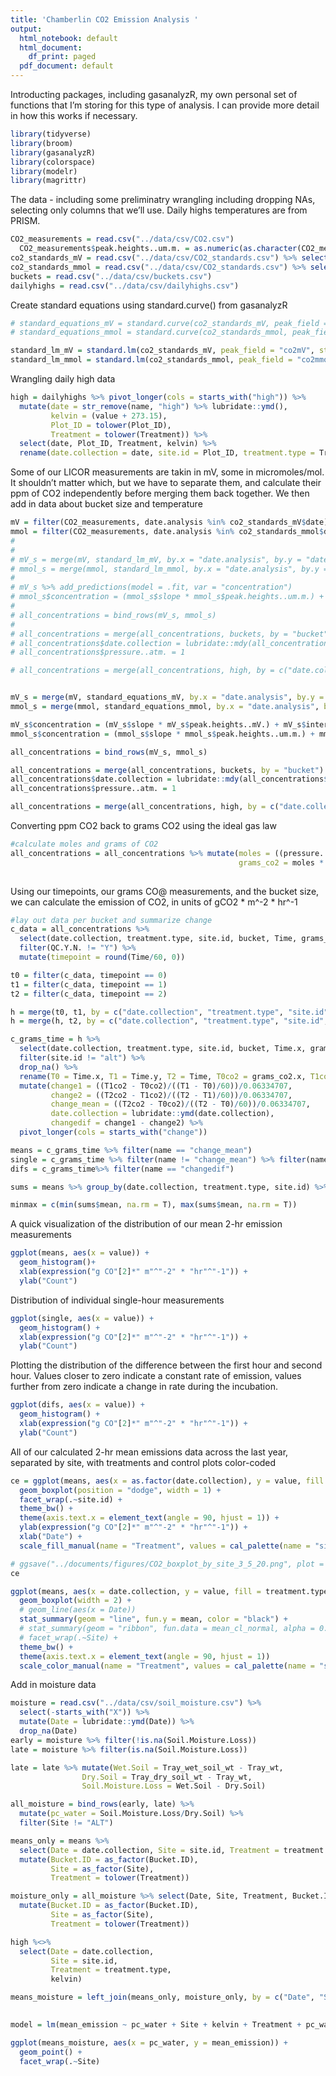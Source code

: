 ```yaml
---
title: 'Chamberlin CO2 Emission Analysis '
output:
  html_notebook: default
  html_document:
    df_print: paged
  pdf_document: default
---
```


Introducting packages, including gasanalyzR, my own personal set of functions that I'm storing for this type of analysis. I can provide more detail in how this works if necessary.
```r
library(tidyverse)
library(broom)
library(gasanalyzR)
library(colorspace)
library(modelr)
library(magrittr)
```


The data - including some preliminatry wrangling including dropping NAs, selecting only columns that we'll use. Daily highs temperatures are from PRISM.
```r
CO2_measurements = read.csv("../data/csv/CO2.csv")
  CO2_measurements$peak.heights..um.m. = as.numeric(as.character(CO2_measurements$peak.heights..um.m.))
co2_standards_mV = read.csv("../data/csv/CO2_standards.csv") %>% select(date, std.ppm, co2mV) %>% drop_na()
co2_standards_mmol = read.csv("../data/csv/CO2_standards.csv") %>% select(date, std.ppm, co2mmol.mol) %>% drop_na()
buckets = read.csv("../data/csv/buckets.csv")
dailyhighs = read.csv("../data/csv/dailyhighs.csv")

```


Create standard equations using standard.curve() from gasanalyzR

```r
# standard_equations_mV = standard.curve(co2_standards_mV, peak_field = "co2mV", std_field = "std.ppm")
# standard_equations_mmol = standard.curve(co2_standards_mmol, peak_field = "co2mmol.mol", std_field = "std.ppm")

standard_lm_mV = standard.lm(co2_standards_mV, peak_field = "co2mV", std_field = "std.ppm")
standard_lm_mmol = standard.lm(co2_standards_mmol, peak_field = "co2mmol.mol", std_field = "std.ppm")
```
Wrangling daily high data
```r
high = dailyhighs %>% pivot_longer(cols = starts_with("high")) %>%
  mutate(date = str_remove(name, "high") %>% lubridate::ymd(),
         kelvin = (value + 273.15),
         Plot_ID = tolower(Plot_ID),
         Treatment = tolower(Treatment)) %>%
  select(date, Plot_ID, Treatment, kelvin) %>%
  rename(date.collection = date, site.id = Plot_ID, treatment.type = Treatment)
```


Some of our LICOR measurements are takin in mV, some in micromoles/mol. It shouldn't matter which, but we have to separate them, and calculate their ppm of CO2 independently before merging them back together. We then add in data about bucket size and temperature
```r
mV = filter(CO2_measurements, date.analysis %in% co2_standards_mV$date)
mmol = filter(CO2_measurements, date.analysis %in% co2_standards_mmol$date)
# 
# 
# mV_s = merge(mV, standard_lm_mV, by.x = "date.analysis", by.y = "date")
# mmol_s = merge(mmol, standard_lm_mmol, by.x = "date.analysis", by.y = "date")
# 
# mV_s %>% add_predictions(model = .fit, var = "concentration")
# mmol_s$concentration = (mmol_s$slope * mmol_s$peak.heights..um.m.) + mmol_s$intercept
# 
# all_concentrations = bind_rows(mV_s, mmol_s)
# 
# all_concentrations = merge(all_concentrations, buckets, by = "bucket")
# all_concentrations$date.collection = lubridate::mdy(all_concentrations$date.collection)
# all_concentrations$pressure..atm. = 1

# all_concentrations = merge(all_concentrations, high, by = c("date.collection", "site.id", "treatment.type"))


mV_s = merge(mV, standard_equations_mV, by.x = "date.analysis", by.y = "date")
mmol_s = merge(mmol, standard_equations_mmol, by.x = "date.analysis", by.y = "date")

mV_s$concentration = (mV_s$slope * mV_s$peak.heights..mV.) + mV_s$intercept
mmol_s$concentration = (mmol_s$slope * mmol_s$peak.heights..um.m.) + mmol_s$intercept

all_concentrations = bind_rows(mV_s, mmol_s)

all_concentrations = merge(all_concentrations, buckets, by = "bucket")
all_concentrations$date.collection = lubridate::mdy(all_concentrations$date.collection)
all_concentrations$pressure..atm. = 1

all_concentrations = merge(all_concentrations, high, by = c("date.collection", "site.id", "treatment.type"))


```

Converting ppm CO2 back to grams CO2 using the ideal gas law

```r
#calculate moles and grams of CO2
all_concentrations = all_concentrations %>% mutate(moles = ((pressure..atm. * volume)/(0.082057 * kelvin)) * concentration/1000000,
                                                   grams_co2 = moles * 44.01)
                                                   


```

Using our timepoints, our grams CO@ measurements, and the bucket size, we can calculate the emission of CO2, in units of gCO2 * m^-2 * hr^-1

```r
#lay out data per bucket and summarize change
c_data = all_concentrations %>% 
  select(date.collection, treatment.type, site.id, bucket, Time, grams_co2, QC.Y.N.) %>% 
  filter(QC.Y.N. != "Y") %>%
  mutate(timepoint = round(Time/60, 0))

t0 = filter(c_data, timepoint == 0)
t1 = filter(c_data, timepoint == 1)
t2 = filter(c_data, timepoint == 2)

h = merge(t0, t1, by = c("date.collection", "treatment.type", "site.id", "bucket"), all = T)
h = merge(h, t2, by = c("date.collection", "treatment.type", "site.id", "bucket"), all = T)

c_grams_time = h %>% 
  select(date.collection, treatment.type, site.id, bucket, Time.x, grams_co2.x, Time.y, grams_co2.y, Time, grams_co2) %>% 
  filter(site.id != "alt") %>%
  drop_na() %>%
  rename(T0 = Time.x, T1 = Time.y, T2 = Time, T0co2 = grams_co2.x, T1co2 = grams_co2.y, T2co2 = grams_co2) %>%
  mutate(change1 = ((T1co2 - T0co2)/((T1 - T0)/60))/0.06334707,
         change2 = ((T2co2 - T1co2)/((T2 - T1)/60))/0.06334707,
         change_mean = ((T2co2 - T0co2)/((T2 - T0)/60))/0.06334707,
         date.collection = lubridate::ymd(date.collection),
         changedif = change1 - change2) %>%
  pivot_longer(cols = starts_with("change"))

means = c_grams_time %>% filter(name == "change_mean")
single = c_grams_time %>% filter(name != "change_mean") %>% filter(name != "changedif")
difs = c_grams_time%>% filter(name == "changedif")


```



```r
sums = means %>% group_by(date.collection, treatment.type, site.id) %>% summarise(mean = mean(value), n = n())

minmax = c(min(sums$mean, na.rm = T), max(sums$mean, na.rm = T))
```

A quick visualization of the distribution of our mean 2-hr emission measurements
```r
ggplot(means, aes(x = value)) +
  geom_histogram()+
  xlab(expression("g CO"[2]*" m"^"-2" * "hr"^"-1")) +
  ylab("Count")

```
Distribution of individual single-hour measurements
```r
ggplot(single, aes(x = value)) + 
  geom_histogram() +
  xlab(expression("g CO"[2]*" m"^"-2" * "hr"^"-1")) +
  ylab("Count")
```


Plotting the distribution of the difference between the first hour and second hour. Values closer to zero indicate a constant rate of emission, values further from zero indicate a change in rate during the incubation.
```r
ggplot(difs, aes(x = value)) +
  geom_histogram() +
  xlab(expression("g CO"[2]*" m"^"-2" * "hr"^"-1")) +
  ylab("Count")

```




All of our calculated 2-hr mean emissions data across the last year, separated by site, with treatments and control plots color-coded

```r


ce = ggplot(means, aes(x = as.factor(date.collection), y = value, fill = treatment.type)) +
  geom_boxplot(position = "dodge", width = 1) +
  facet_wrap(.~site.id) +
  theme_bw() +
  theme(axis.text.x = element_text(angle = 90, hjust = 1)) +
  ylab(expression("g CO"[2]*" m"^"-2" * "hr"^"-1")) +
  xlab("Date") +
  scale_fill_manual(name = "Treatment", values = cal_palette(name = "sierra2", n = 2, type = "discrete"), labels = c("No Compost", "Compost"))

# ggsave("../documents/figures/CO2_boxplot_by_site_3_5_20.png", plot = ce, device = "png", width = 12, height = 8)
ce
```

```r
ggplot(means, aes(x = date.collection, y = value, fill = treatment.type, group = date.collection)) +
  geom_boxplot(width = 2) +
  # geom_line(aes(x = Date))
  stat_summary(geom = "line", fun.y = mean, color = "black") +
  # stat_summary(geom = "ribbon", fun.data = mean_cl_normal, alpha = 0.3) +
  # facet_wrap(.~Site) +
  theme_bw() +
  theme(axis.text.x = element_text(angle = 90, hjust = 1))
  scale_color_manual(name = "Treatment", values = cal_palette(name = "sierra2", n = 2, type = "discrete"), labels = c("Control", "Treatment")) 
```

Add in moisture data


```r
moisture = read.csv("../data/csv/soil_moisture.csv") %>% 
  select(-starts_with("X")) %>% 
  mutate(Date = lubridate::ymd(Date)) %>% 
  drop_na(Date)
early = moisture %>% filter(!is.na(Soil.Moisture.Loss))
late = moisture %>% filter(is.na(Soil.Moisture.Loss))

late = late %>% mutate(Wet.Soil = Tray_wet_soil_wt - Tray_wt,
                Dry.Soil = Tray_dry_soil_wt - Tray_wt,
                Soil.Moisture.Loss = Wet.Soil - Dry.Soil)

all_moisture = bind_rows(early, late) %>%
  mutate(pc_water = Soil.Moisture.Loss/Dry.Soil) %>%
  filter(Site != "ALT")


```



```r
means_only = means %>% 
  select(Date = date.collection, Site = site.id, Treatment = treatment.type, Bucket.ID = bucket, mean_emission = value) %>%
  mutate(Bucket.ID = as_factor(Bucket.ID),
         Site = as_factor(Site),
         Treatment = tolower(Treatment))

moisture_only = all_moisture %>% select(Date, Site, Treatment, Bucket.ID, pc_water) %>% 
  mutate(Bucket.ID = as_factor(Bucket.ID),
         Site = as_factor(Site),
         Treatment = tolower(Treatment))

high %<>% 
  select(Date = date.collection,
         Site = site.id,
         Treatment = treatment.type,
         kelvin)

means_moisture = left_join(means_only, moisture_only, by = c("Date", "Site", "Treatment", "Bucket.ID")) %>% left_join(high, by = c("Date", "Site", "Treatment"))
  
```







```r
model = lm(mean_emission ~ pc_water + Site + kelvin + Treatment + pc_water*kelvin, means_moisture)

ggplot(means_moisture, aes(x = pc_water, y = mean_emission)) + 
  geom_point() +
  facet_wrap(.~Site)
```



